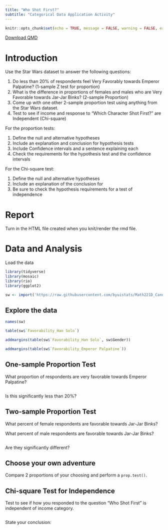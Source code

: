```yaml
---
title: "Who Shot First?"
subtitle: "Categorical Data Application Activity"
---
```

```r
knitr::opts_chunk$set(echo = TRUE, message = FALSE, warning = FALSE, error = TRUE)
```
<a href="https://raw.githubusercontent.com/byuistats/Math221D_Course/main/Student_Work/Application_Activities/AA_Who_Shot_First_Cat_Vars.qmd" download="AA_Who_Shot_First_Cat_Vars.qmd" type="text/markdown" class="button-download">
    Download QMD
</a>


# Introduction

Use the Star Wars dataset to answer the following questions:  

1. Do less than 20% of respondents feel Very Favorably towards Emperor Palpatine?  (1-sample Z test for proportion)
2. What is the difference in proportions of females and males who are Very Favorable towards Jar-Jar Binks? (2-sample Proportion)
3. Come up with one other 2-sample proportion test using anything from the Star Wars dataset.
4. Test to see if income and response to "Which Character Shot First?" are Independent (Chi-square)


For the proportion tests:

1. Define the null and alternative hypotheses
2. Include an explanation and conclusion for hypothesis tests
3. Include Confidence intervals and a sentence explaining each
4. Check the requirements for the hypothesis test and the confidence intervals


For the Chi-square test:  

1. Define the null and alternative hypotheses
2. Include an explanation of the conclusion for 
3. Be sure to check the hypothesis requirements for a test of independence


# Report

Turn in the HTML file created when you knit/render the rmd file.  


# Data and Analysis

Load the data

```r
library(tidyverse)
library(mosaic)
library(rio)
library(ggplot2)

sw <- import('https://raw.githubusercontent.com/byuistats/Math221D_Cannon/master/Data/StarWarsData_clean.csv')

```


## Explore the data

```r

names(sw)

table(sw$`Favorability_Han Solo`)

addmargins(table(sw$`Favorability_Han Solo`, sw$Gender))

addmargins(table(sw$`Favorability_Emperor Palpatine`))

```



## One-sample Proportion Test

What proportion of respondents are very favorable towards Emperor Palpatine?

```r


```

Is this significantly less than 20%?

## Two-sample Proportion Test

What percent of female respondents are favorable towards Jar-Jar Binks?

What percent of male respondents are favorable towards Jar-Jar Binks?

```r

```

Are they significantly different?

## Choose your own adventure

Compare 2 proportions of your choosing and perform a `prop.test()`.


## Chi-square Test for Independence

Test to see if how you responded to the question "Who Shot First" is independent of income category.

```r

```

State your conclusion:


